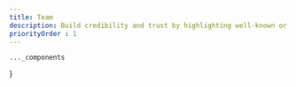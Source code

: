 ```yaml
---
title: Team
description: Build credibility and trust by highlighting well-known or reputable brands that are connected to your business.
priorityOrder : 1
---
```




    ..._components
}

<BlockPreview
    title="One"
    src="/blocks-preview/team/one"
    code={oneCode}
    client:visible
/>

<BlockPreview
    title="Two"
    src="/blocks-preview/team/two"
    code={oneCode}
    client:visible
/>

<BlockPreview
    title="Three"
    src="/blocks-preview/team/three"
    code={threeCode}
    client:visible
/>